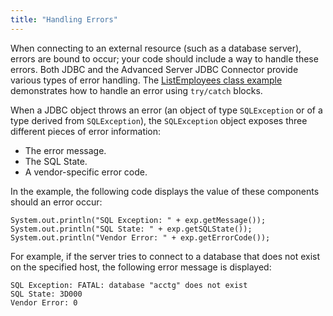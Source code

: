 ```yaml
---
title: "Handling Errors"
---
```


<div id="handling_errors" class="registered_link"></div>

When connecting to an external resource (such as a database server), errors are bound to occur; your code should include a way to handle these errors. Both JDBC and the Advanced Server JDBC Connector provide various types of error handling. The [ListEmployees class example](../05_using_the_advanced_server_jdbc_connector_with_java_applications/#using_the_advanced_server_jdbc_connector_with_java_applications) demonstrates how to handle an error using `try/catch` blocks.

When a JDBC object throws an error (an object of type `SQLException` or of a type derived from `SQLException`), the `SQLException` object exposes three different pieces of error information:

-   The error message.
-   The SQL State.
-   A vendor-specific error code.

In the example, the following code displays the value of these components should an error occur:

```
System.out.println("SQL Exception: " + exp.getMessage());
System.out.println("SQL State: " + exp.getSQLState());
System.out.println("Vendor Error: " + exp.getErrorCode());
```

For example, if the server tries to connect to a database that does not exist on the specified host, the following error message is displayed:

```
SQL Exception: FATAL: database "acctg" does not exist
SQL State: 3D000
Vendor Error: 0
```
